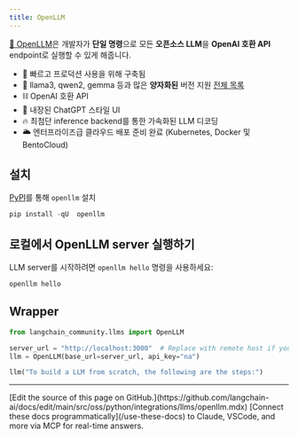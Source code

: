 ```yaml
---
title: OpenLLM
---
```


[🦾 OpenLLM](https://github.com/bentoml/OpenLLM)은 개발자가 **단일 명령**으로 모든 **오픈소스 LLM**을 **OpenAI 호환 API** endpoint로 실행할 수 있게 해줍니다.

- 🔬 빠르고 프로덕션 사용을 위해 구축됨
- 🚂 llama3, qwen2, gemma 등과 많은 **양자화된** 버전 지원 [전체 목록](https://github.com/bentoml/openllm-models)
- ⛓️ OpenAI 호환 API
- 💬 내장된 ChatGPT 스타일 UI
- 🔥 최첨단 inference backend를 통한 가속화된 LLM 디코딩
- 🌥️ 엔터프라이즈급 클라우드 배포 준비 완료 (Kubernetes, Docker 및 BentoCloud)

## 설치

[PyPI](https://pypi.org/project/openllm/)를 통해 `openllm` 설치

```python
pip install -qU  openllm
```

## 로컬에서 OpenLLM server 실행하기

LLM server를 시작하려면 `openllm hello` 명령을 사용하세요:

```bash
openllm hello
```

## Wrapper

```python
from langchain_community.llms import OpenLLM

server_url = "http://localhost:3000"  # Replace with remote host if you are running on a remote server
llm = OpenLLM(base_url=server_url, api_key="na")
```

```python
llm("To build a LLM from scratch, the following are the steps:")
```

---

<Callout icon="pen-to-square" iconType="regular">
    [Edit the source of this page on GitHub.](https://github.com/langchain-ai/docs/edit/main/src/oss/python/integrations/llms/openllm.mdx)
</Callout>
<Tip icon="terminal" iconType="regular">
    [Connect these docs programmatically](/use-these-docs) to Claude, VSCode, and more via MCP for    real-time answers.
</Tip>
